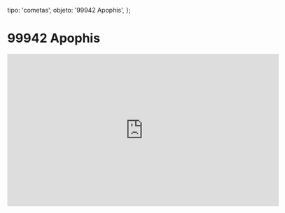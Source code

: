 
  tipo: 'cometas',
  objeto: '99942 Apophis',
};

# 99942 Apophis

<Imagen
  src="registro/99942-apophis_20130208_apophis-8febrero-2013.jpg"
  fecha="20130208"
  desc="0.325 kilometros dos diametro"
/>

<center>
  <iframe width="620" height="349" src="https://www.youtube.com/embed/40c4a2RRVdY" frameborder="0" allow="accelerometer; autoplay; clipboard-write; encrypted-media; gyroscope; picture-in-picture" allowfullscreen></iframe>
</center>